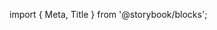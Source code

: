 ﻿import { Meta, Title } from '@storybook/blocks';

<Meta of={TabBarStories} />

<Title />

Tab navigation between groups of content.

## Source

https://github.com/rdkcentral/Lightning-UI-Components/blob/develop/packages/@lightningjs/ui-components/src/components/TabBar/TabBar.js

## Usage

`TabBar` renders a row of tabs and displays the contents for each tab when it is selected. The recommended component
to render for each tab is the [Tab](/docs/elements-tab--basic) component, however custom implementations of tab components is also supported.
The component rendered as content for each tab is set via a `tabContent` property on each tab.

```js
import { TabBar, Tab, Row } from '@lightningjs/ui-components';

class Example extends lng.Component {
  static _template() {
    return {
      TabBar: {
        type: TabBar,
        tabs: [
          // tab with no tabContent
          {
            type: Tab,
            title: 'Tab Item 1'
          },
          // set tabContent via a component
          {
            type: Tab,
            title: 'Tab Item 2',
            tabContent: {
              type: Row,
              items: rowItemsForTab2
            }
          },
          // set tabContent via a function which returns a component
          {
            type: Tab,
            title: 'Tab Item 3',
            tabContent: () => {
              return {
                type: Row,
                items: rowItemsForTab3
              };
            }
          },
          // set tabContent via an asynchronous function which returns a component
          {
            type: Tab,
            title: 'Tab Item 4',
            tabContent: () => {
              return new Promise(resolve => {
                resolve({
                  type: Row,
                  items: rowItemsForTab2
                });
              });
            }
          }
        ]
      }
    };
  }

  $tabChanged(selectedTab) {
    console.log(selectedTab.title);
  }
}
```

### Properties

| name             | type                                                    | required | default | description                                                                                                                                                                                                                                                                                                                   |
| ---------------- | ------------------------------------------------------- | -------- | ------- | ----------------------------------------------------------------------------------------------------------------------------------------------------------------------------------------------------------------------------------------------------------------------------------------------------------------------------- |
| alphaSelectedTab | boolean                                                 | false    | false   | when `true`, a lower alpha will be applied to unselected tabs when focus is delegated to the tab content                                                                                                                                                                                                                      |
| collapse         | boolean                                                 | false    | false   | when `true`, the height of the `TabBar` will only reflect the height of the `Tabs` when unfocused or no tab content is available                                                                                                                                                                                              |
| reset            | boolean                                                 | false    | false   | when `true`, the selected tab index will be reset when the `TabBar` component is unfocused                                                                                                                                                                                                                                    |
| tabs             | <DocsLink id="lng.Component">lng.Component[]</DocsLink> | true     | -       | The content displayed when a tab is selected is configured via a tabContent property on each tab in the tabs array. If tabContent is undefined on a tab, nothing will be displayed when that tab is selected. TabContent accepts a component, a function which returns a component, or a promise that resolves to a component |
| wrapSelected     | boolean                                                 | false    | false   | enables wrapping behavior, so `selectNext` selects the first item if the current item is the last on the list and vice versa                                                                                                                                                                                                  |

\* `TabBar` also accepts all properties supported by the [Row](/docs/layout-row--basic) component. These properties will be applied to the Row which renders the Tabs

### Style Properties

| name             | type   | description                                  |
| ---------------- | ------ | -------------------------------------------- |
| tabsMarginBottom | number | vertical margin between tabs and tab content |
| tabSpacing       | number | pixels between each tab component            |
